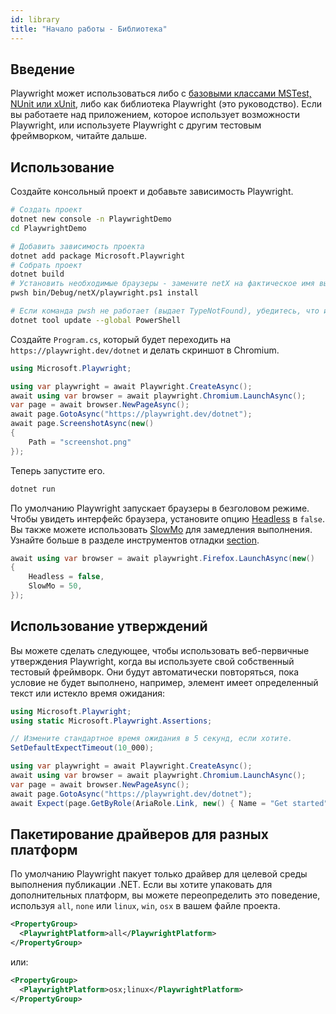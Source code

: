 ```yaml
---
id: library
title: "Начало работы - Библиотека"
---
```


## Введение

Playwright может использоваться либо с [базовыми классами MSTest, NUnit или xUnit](./test-runners.mdx), либо как библиотека Playwright (это руководство). Если вы работаете над приложением, которое использует возможности Playwright, или используете Playwright с другим тестовым фреймворком, читайте дальше.

## Использование

Создайте консольный проект и добавьте зависимость Playwright.

```bash
# Создать проект
dotnet new console -n PlaywrightDemo
cd PlaywrightDemo

# Добавить зависимость проекта
dotnet add package Microsoft.Playwright
# Собрать проект
dotnet build
# Установить необходимые браузеры - замените netX на фактическое имя выходной папки, например, net8.0.
pwsh bin/Debug/netX/playwright.ps1 install

# Если команда pwsh не работает (выдает TypeNotFound), убедитесь, что используете актуальную версию PowerShell.
dotnet tool update --global PowerShell
```

Создайте `Program.cs`, который будет переходить на `https://playwright.dev/dotnet` и делать скриншот в Chromium.

```csharp
using Microsoft.Playwright;

using var playwright = await Playwright.CreateAsync();
await using var browser = await playwright.Chromium.LaunchAsync();
var page = await browser.NewPageAsync();
await page.GotoAsync("https://playwright.dev/dotnet");
await page.ScreenshotAsync(new()
{
    Path = "screenshot.png"
});
```

Теперь запустите его.

```bash
dotnet run
```

По умолчанию Playwright запускает браузеры в безголовом режиме. Чтобы увидеть интерфейс браузера, установите опцию [Headless](/api/class-browsertype.mdx#browser-type-launch-option-headless) в `false`. Вы также можете использовать [SlowMo](/api/class-browsertype.mdx#browser-type-launch-option-slow-mo) для замедления выполнения. Узнайте больше в разделе инструментов отладки [section](./debug.mdx).

```csharp
await using var browser = await playwright.Firefox.LaunchAsync(new()
{
    Headless = false,
    SlowMo = 50,
});
```

## Использование утверждений

Вы можете сделать следующее, чтобы использовать веб-первичные утверждения Playwright, когда вы используете свой собственный тестовый фреймворк. Они будут автоматически повторяться, пока условие не будет выполнено, например, элемент имеет определенный текст или истекло время ожидания:

```csharp
using Microsoft.Playwright;
using static Microsoft.Playwright.Assertions;

// Измените стандартное время ожидания в 5 секунд, если хотите.
SetDefaultExpectTimeout(10_000);

using var playwright = await Playwright.CreateAsync();
await using var browser = await playwright.Chromium.LaunchAsync();
var page = await browser.NewPageAsync();
await page.GotoAsync("https://playwright.dev/dotnet");
await Expect(page.GetByRole(AriaRole.Link, new() { Name = "Get started" })).ToBeVisibleAsync();
```

## Пакетирование драйверов для разных платформ

По умолчанию Playwright пакует только драйвер для целевой среды выполнения публикации .NET. Если вы хотите упаковать для дополнительных платформ, вы можете переопределить это поведение, используя `all`, `none` или `linux`, `win`, `osx` в вашем файле проекта.

```xml
<PropertyGroup>
  <PlaywrightPlatform>all</PlaywrightPlatform>
</PropertyGroup>
```

или:

```xml
<PropertyGroup>
  <PlaywrightPlatform>osx;linux</PlaywrightPlatform>
</PropertyGroup>
```

[Accessibility]: /api/class-accessibility.mdx "Accessibility"
[APIRequest]: /api/class-apirequest.mdx "APIRequest"
[APIRequestContext]: /api/class-apirequestcontext.mdx "APIRequestContext"
[APIResponse]: /api/class-apiresponse.mdx "APIResponse"
[APIResponseAssertions]: /api/class-apiresponseassertions.mdx "APIResponseAssertions"
[Browser]: /api/class-browser.mdx "Browser"
[BrowserContext]: /api/class-browsercontext.mdx "BrowserContext"
[BrowserType]: /api/class-browsertype.mdx "BrowserType"
[CDPSession]: /api/class-cdpsession.mdx "CDPSession"
[CDPSessionEvent]: /api/class-cdpsessionevent.mdx "CDPSessionEvent"
[Clock]: /api/class-clock.mdx "Clock"
[ConsoleMessage]: /api/class-consolemessage.mdx "ConsoleMessage"
[Dialog]: /api/class-dialog.mdx "Dialog"
[Download]: /api/class-download.mdx "Download"
[ElementHandle]: /api/class-elementhandle.mdx "ElementHandle"
[FileChooser]: /api/class-filechooser.mdx "FileChooser"
[FormData]: /api/class-formdata.mdx "FormData"
[Frame]: /api/class-frame.mdx "Frame"
[FrameLocator]: /api/class-framelocator.mdx "FrameLocator"
[JSHandle]: /api/class-jshandle.mdx "JSHandle"
[Keyboard]: /api/class-keyboard.mdx "Keyboard"
[Locator]: /api/class-locator.mdx "Locator"
[LocatorAssertions]: /api/class-locatorassertions.mdx "LocatorAssertions"
[Mouse]: /api/class-mouse.mdx "Mouse"
[Page]: /api/class-page.mdx "Page"
[PageAssertions]: /api/class-pageassertions.mdx "PageAssertions"
[Playwright]: /api/class-playwright.mdx "Playwright"
[PlaywrightAssertions]: /api/class-playwrightassertions.mdx "PlaywrightAssertions"
[Request]: /api/class-request.mdx "Request"
[Response]: /api/class-response.mdx "Response"
[Route]: /api/class-route.mdx "Route"
[Selectors]: /api/class-selectors.mdx "Selectors"
[TimeoutError]: /api/class-timeouterror.mdx "TimeoutError"
[Touchscreen]: /api/class-touchscreen.mdx "Touchscreen"
[Tracing]: /api/class-tracing.mdx "Tracing"
[Video]: /api/class-video.mdx "Video"
[WebError]: /api/class-weberror.mdx "WebError"
[WebSocket]: /api/class-websocket.mdx "WebSocket"
[WebSocketFrame]: /api/class-websocketframe.mdx "WebSocketFrame"
[WebSocketRoute]: /api/class-websocketroute.mdx "WebSocketRoute"
[Worker]: /api/class-worker.mdx "Worker"
[Element]: https://developer.mozilla.org/en-US/docs/Web/API/element "Element"
[EvaluationArgument]: /evaluating.mdx#evaluation-argument "EvaluationArgument"
[Promise]: https://developer.mozilla.org/en-US/docs/Web/JavaScript/Reference/Global_Objects/Promise "Promise"
[iterator]: https://developer.mozilla.org/en-US/docs/Web/JavaScript/Reference/Iteration_protocols "Iterator"
[origin]: https://developer.mozilla.org/en-US/docs/Glossary/Origin "Origin"
[selector]: https://developer.mozilla.org/en-US/docs/Web/CSS/CSS_Selectors "selector"
[Serializable]: https://developer.mozilla.org/en-US/docs/Web/JavaScript/Reference/Global_Objects/JSON/stringify#Description "Serializable"
[UIEvent.detail]: https://developer.mozilla.org/en-US/docs/Web/API/UIEvent/detail "UIEvent.detail"
[UnixTime]: https://en.wikipedia.org/wiki/Unix_time "Unix Time"
[xpath]: https://developer.mozilla.org/en-US/docs/Web/XPath "xpath"

[bool]: https://docs.microsoft.com/en-us/dotnet/api/system.boolean "bool"
[Date]: https://learn.microsoft.com/en-us/dotnet/api/system.datetime "DateTime"
[double]: https://docs.microsoft.com/en-us/dotnet/api/system.double "double"
[byte]: https://docs.microsoft.com/en-us/dotnet/api/system.byte "byte"
[int]: https://docs.microsoft.com/en-us/dotnet/api/system.int32 "int"
[long]: https://docs.microsoft.com/en-us/dotnet/api/system.int64 "long"
[void]: https://docs.microsoft.com/en-us/dotnet/csharp/language-reference/builtin-types/void "void"
[string]: https://docs.microsoft.com/en-us/dotnet/api/system.string "string"
[URL]: https://nodejs.org/api/url.html "URL"
[Regex]: https://docs.microsoft.com/en-us/dotnet/api/system.text.regularexpressions.regex "Regex"

[Action]: https://docs.microsoft.com/en-us/dotnet/api/system.action-1 "Action"
[Func]: https://docs.microsoft.com/en-us/dotnet/api/system.func-2 "Func"
[IEnumerable]: https://docs.microsoft.com/en-us/dotnet/api/system.collections.ienumerable "IEnumerable"
[IDictionary]: https://docs.microsoft.com/en-us/dotnet/api/system.collections.idictionary "IDictionary"
[Task]: https://docs.microsoft.com/en-us/dotnet/api/system.threading.tasks.task?view=net-5.0 "Task"
[IReadOnlyDictionary]: https://docs.microsoft.com/en-us/dotnet/api/system.collections.generic.ireadonlydictionary-2 "IReadOnlyDictionary"
[JsonElement]: https://docs.microsoft.com/en-us/dotnet/api/system.text.json.jsonelement "JsonElement"

[all available image tags]: https://mcr.microsoft.com/en-us/product/playwright/dotnet/about "все доступные теги изображений"
[Microsoft Artifact Registry]: https://mcr.microsoft.com/en-us/product/playwright/dotnet/about "Реестр артефактов Microsoft"
[Dockerfile.noble]: https://github.com/microsoft/playwright-dotnet/blob/main/utils/docker/Dockerfile.noble "Dockerfile.noble"
